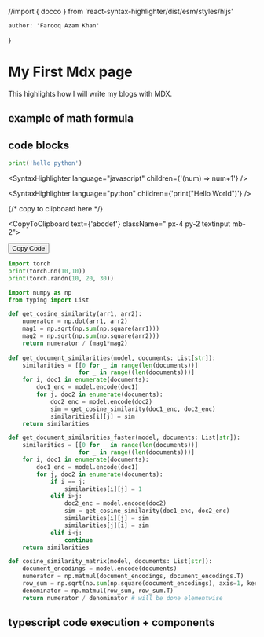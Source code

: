 //import { docco } from 'react-syntax-highlighter/dist/esm/styles/hljs'

    author: 'Farooq Azam Khan'
}

# My First Mdx page
This highlights how I will write my blogs with MDX. 

## example of math formula
<BlockMath math="a^2+b^2 = c^2" /> 

## code blocks

```python
print('hello python')
```
<SyntaxHighlighter language="javascript" children={'(num) => num+1'} />

<SyntaxHighlighter language="python" children={'print("Hello World")'} />

{/* copy to clipboard here */}

<CopyToClipboard text={'abcdef'} className=" px-4 py-2 textinput mb-2">

  <button>Copy Code</button>

</CopyToClipboard>

```python 
import torch 
print(torch.nn(10,10))
print(torch.randn(10, 20, 30))
```

```python 
import numpy as np 
from typing import List 

def get_cosine_similarity(arr1, arr2):
	numerator = np.dot(arr1, arr2)
	mag1 = np.sqrt(np.sum(np.square(arr1)))
	mag2 = np.sqrt(np.sum(np.square(arr2)))
	return numerator / (mag1*mag2)
 
def get_document_similarities(model, documents: List[str]):
	similarities = [[0 for _ in range(len(documents))] 
					for _ in range((len(documents)))]
	for i, doc1 in enumerate(documents):
		doc1_enc = model.encode(doc1)
		for j, doc2 in enumerate(documents):
			doc2_enc = model.encode(doc2)
			sim = get_cosine_similarity(doc1_enc, doc2_enc)
			similarities[i][j] = sim
	return similarities

def get_document_similarities_faster(model, documents: List[str]):
	similarities = [[0 for _ in range(len(documents))] 
					for _ in range((len(documents)))]
	for i, doc1 in enumerate(documents):
		doc1_enc = model.encode(doc1)
		for j, doc2 in enumerate(documents):
			if i == j:
				similarities[i][j] = 1
			elif i>j:
				doc2_enc = model.encode(doc2)
				sim = get_cosine_similarity(doc1_enc, doc2_enc)
				similarities[i][j] = sim
				similarities[j][i] = sim
			elif i<j:
				continue
	return similarities

def cosine_similarity_matrix(model, documents: List[str]):
	document_encodings = model.encode(documents)
	numerator = np.matmul(document_encodings, document_encodings.T)
	row_sum = np.sqrt(np.sum(np.square(document_encodings), axis=1, keepdims=True))
	denominator = np.matmul(row_sum, row_sum.T)
	return numerator / denominator # will be done elementwise  
```

## typescript code execution + components
<Counter start_counter={5} /> 
